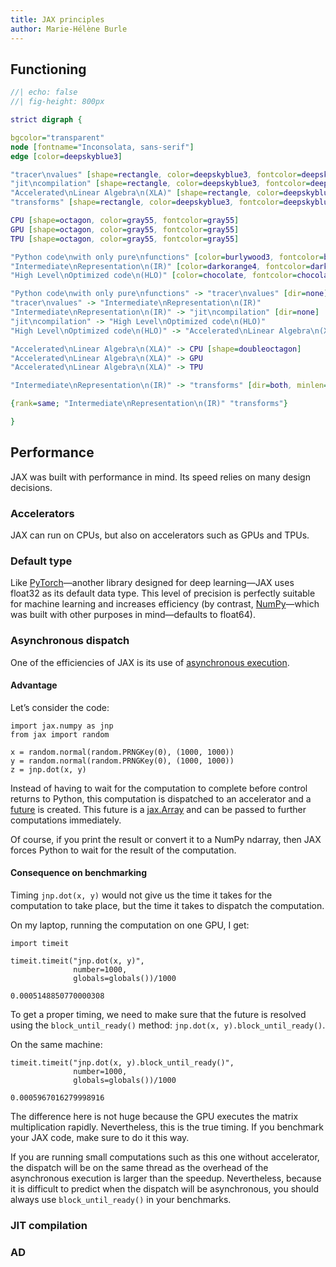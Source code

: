 ```yaml
---
title: JAX principles
author: Marie-Hélène Burle
---
```


<!-- Composable transformations: -->

<!-- - `grad` transform: turn a loss function (e.g. `mse_loss`) and turn it into a function that computes the gradients -->
<!-- - `jit` transform: just-in-time compilation -->
<!-- - `vmap` transform: work in a **v**ectorized fashion across elements of a batch -->
<!-- - `pmap` transform: work in **p**arallel across processing units -->

## Functioning

```dot
//| echo: false
//| fig-height: 800px

strict digraph {

bgcolor="transparent"
node [fontname="Inconsolata, sans-serif"]
edge [color=deepskyblue3]

"tracer\nvalues" [shape=rectangle, color=deepskyblue3, fontcolor=deepskyblue3]
"jit\ncompilation" [shape=rectangle, color=deepskyblue3, fontcolor=deepskyblue3]
"Accelerated\nLinear Algebra\n(XLA)" [shape=rectangle, color=deepskyblue3, fontcolor=deepskyblue3]
"transforms" [shape=rectangle, color=deepskyblue3, fontcolor=deepskyblue3]

CPU [shape=octagon, color=gray55, fontcolor=gray55]
GPU [shape=octagon, color=gray55, fontcolor=gray55]
TPU [shape=octagon, color=gray55, fontcolor=gray55]

"Python code\nwith only pure\nfunctions" [color=burlywood3, fontcolor=burlywood3]
"Intermediate\nRepresentation\n(IR)" [color=darkorange4, fontcolor=darkorange4]
"High Level\nOptimized code\n(HLO)" [color=chocolate, fontcolor=chocolate]

"Python code\nwith only pure\nfunctions" -> "tracer\nvalues" [dir=none]
"tracer\nvalues" -> "Intermediate\nRepresentation\n(IR)"
"Intermediate\nRepresentation\n(IR)" -> "jit\ncompilation" [dir=none]
"jit\ncompilation" -> "High Level\nOptimized code\n(HLO)"
"High Level\nOptimized code\n(HLO)" -> "Accelerated\nLinear Algebra\n(XLA)" [dir=none]

"Accelerated\nLinear Algebra\n(XLA)" -> CPU [shape=doubleoctagon]
"Accelerated\nLinear Algebra\n(XLA)" -> GPU
"Accelerated\nLinear Algebra\n(XLA)" -> TPU

"Intermediate\nRepresentation\n(IR)" -> "transforms" [dir=both, minlen=3]

{rank=same; "Intermediate\nRepresentation\n(IR)" "transforms"}

}
```

## Performance

JAX was built with performance in mind. Its speed relies on many design decisions.

### Accelerators

JAX can run on CPUs, but also on accelerators such as GPUs and TPUs.

### Default type

Like [PyTorch](https://pytorch.org/)—another library designed for deep learning—JAX uses float32 as its default data type. This level of precision is perfectly suitable for machine learning and increases efficiency (by contrast, [NumPy](https://numpy.org/)—which was built with other purposes in mind—defaults to float64).

### Asynchronous dispatch

One of the efficiencies of JAX is its use of [asynchronous execution](https://en.wikipedia.org/wiki/Asynchrony_(computer_programming)).

#### Advantage

Let's consider the code:

```.python
import jax.numpy as jnp
from jax import random

x = random.normal(random.PRNGKey(0), (1000, 1000))
y = random.normal(random.PRNGKey(0), (1000, 1000))
z = jnp.dot(x, y)
```

Instead of having to wait for the computation to complete before control returns to Python, this computation is dispatched to an accelerator and a [future](https://en.wikipedia.org/wiki/Futures_and_promises) is created. This future is a [jax.Array](https://jax.readthedocs.io/en/latest/jax.html#jax-array-jax-array) and can be passed to further computations immediately.

Of course, if you print the result or convert it to a NumPy ndarray, then JAX forces Python to wait for the result of the computation.

#### Consequence on benchmarking

Timing `jnp.dot(x, y)` would not give us the time it takes for the computation to take place, but the time it takes to dispatch the computation.

On my laptop, running the computation on one GPU, I get:

```.python
import timeit

timeit.timeit("jnp.dot(x, y)",
              number=1000,
              globals=globals())/1000
```

```
0.0005148850770000308
```

To get a proper timing, we need to make sure that the future is resolved using the `block_until_ready()` method: `jnp.dot(x, y).block_until_ready()`.

On the same machine:

```.python
timeit.timeit("jnp.dot(x, y).block_until_ready()",
              number=1000,
              globals=globals())/1000
```

```
0.0005967016279998916
```

The difference here is not huge because the GPU executes the matrix multiplication rapidly. Nevertheless, this is the true timing. If you benchmark your JAX code, make sure to do it this way.

:::{.note}

If you are running small computations such as this one without accelerator, the dispatch will be on the same thread as the overhead of the asynchronous execution is larger than the speedup. Nevertheless, because it is difficult to predict when the dispatch will be asynchronous, you should always use `block_until_ready()` in your benchmarks.

:::

### JIT compilation



### AD
